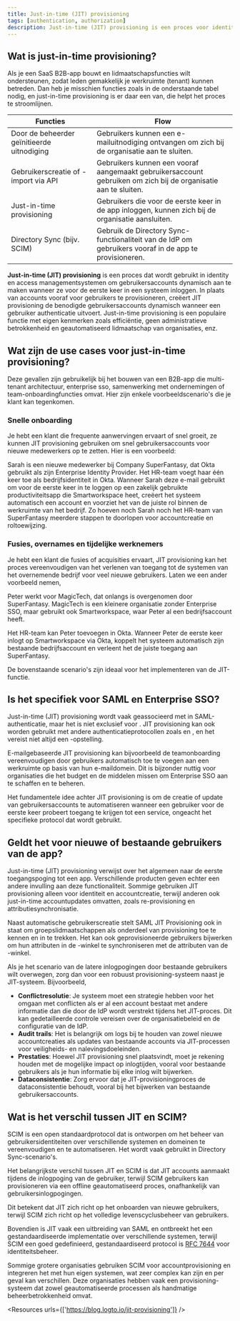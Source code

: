 ```yaml
---
title: Just-in-time (JIT) provisioning
tags: [authentication, authorization]
description: Just-in-time (JIT) provisioning is een proces voor identity en access management (IAM) waarbij gebruikersaccounts dynamisch en automatisch worden aangemaakt wanneer een gebruiker voor het eerst probeert toegang te krijgen tot een systeem of applicatie. Deze benadering helpt het onboardingproces te stroomlijnen en zorgt ervoor dat gebruikersaccounts alleen worden aangemaakt wanneer nodig, wat de administratieve last vermindert en de beveiliging verbetert.
---
```


## Wat is just-in-time provisioning?

Als je een SaaS B2B-app bouwt en lidmaatschapsfuncties wilt ondersteunen, zodat leden gemakkelijk je werkruimte (tenant) kunnen betreden. Dan heb je misschien functies zoals in de onderstaande tabel nodig, en just-in-time provisioning is er daar een van, die helpt het proces te stroomlijnen.

| Functies | Flow |
| --- | --- |
| Door de beheerder geïnitieerde uitnodiging | Gebruikers kunnen een e-mailuitnodiging ontvangen om zich bij de organisatie aan te sluiten. |
| Gebruikerscreatie of -import via API | Gebruikers kunnen een vooraf aangemaakt gebruikersaccount gebruiken om zich bij de organisatie aan te sluiten. |
| Just-in-time provisioning | Gebruikers die voor de eerste keer in de app inloggen, kunnen zich bij de organisatie aansluiten. |
| Directory Sync (bijv. SCIM) | Gebruik de Directory Sync-functionaliteit van de IdP om gebruikers vooraf in de app te provisioneren. |

**Just-in-time (JIT) provisioning** is een proces dat wordt gebruikt in identity en access managementsystemen om gebruikersaccounts dynamisch aan te maken wanneer ze voor de eerste keer in een systeem inloggen. In plaats van accounts vooraf voor gebruikers te provisioneren, creëert JIT provisioning de benodigde gebruikersaccounts dynamisch wanneer een gebruiker authenticatie uitvoert. Just-in-time provisioning is een populaire functie met eigen kenmerken zoals efficiëntie, geen administratieve betrokkenheid en geautomatiseerd lidmaatschap van organisaties, enz.

## Wat zijn de use cases voor just-in-time provisioning?

Deze gevallen zijn gebruikelijk bij het bouwen van een B2B-app die multi-tenant architectuur, enterprise sso, samenwerking met ondernemingen of team-onboardingfuncties omvat. Hier zijn enkele voorbeeldscenario's die je klant kan tegenkomen.

### Snelle onboarding

Je hebt een klant die frequente aanwervingen ervaart of snel groeit, ze kunnen JIT provisioning gebruiken om snel gebruikersaccounts voor nieuwe medewerkers op te zetten. Hier is een voorbeeld:

Sarah is een nieuwe medewerker bij Company SuperFantasy, dat Okta gebruikt als zijn Enterprise Identity Provider. Het HR-team voegt haar één keer toe als bedrijfsidentiteit in Okta. Wanneer Sarah deze e-mail gebruikt om voor de eerste keer in te loggen op een zakelijk gebruikte productiviteitsapp die Smartworkspace heet, creëert het systeem automatisch een account en voorziet het van de juiste rol binnen de werkruimte van het bedrijf. Zo hoeven noch Sarah noch het HR-team van SuperFantasy meerdere stappen te doorlopen voor accountcreatie en roltoewijzing.

### Fusies, overnames en tijdelijke werknemers

Je hebt een klant die fusies of acquisities ervaart, JIT provisioning kan het proces vereenvoudigen van het verlenen van toegang tot de systemen van het overnemende bedrijf voor veel nieuwe gebruikers. Laten we een ander voorbeeld nemen,

Peter werkt voor MagicTech, dat onlangs is overgenomen door SuperFantasy. MagicTech is een kleinere organisatie zonder Enterprise SSO, maar gebruikt ook Smartworkspace, waar Peter al een bedrijfsaccount heeft.

Het HR-team kan Peter toevoegen in Okta. Wanneer Peter de eerste keer inlogt op Smartworkspace via Okta, koppelt het systeem automatisch zijn bestaande bedrijfsaccount en verleent het de juiste toegang aan SuperFantasy.

De bovenstaande scenario's zijn ideaal voor het implementeren van de JIT-functie.

## Is het specifiek voor SAML en Enterprise SSO?

Just-in-time (JIT) provisioning wordt vaak geassocieerd met <Ref slug="enterprise-sso" /> in SAML-authenticatie, maar het is niet exclusief voor <Ref slug="saml" />. JIT provisioning kan ook worden gebruikt met andere authenticatieprotocollen zoals <Ref slug="oauth-2.0" /> en <Ref slug="openid-connect" />, en het vereist niet altijd een <Ref slug="enterprise-sso" />-opstelling.

E-mailgebaseerde JIT provisioning kan bijvoorbeeld de teamonboarding vereenvoudigen door gebruikers automatisch toe te voegen aan een werkruimte op basis van hun e-maildomein. Dit is bijzonder nuttig voor organisaties die het budget en de middelen missen om Enterprise SSO aan te schaffen en te beheren.

Het fundamentele idee achter JIT provisioning is om de creatie of update van gebruikersaccounts te automatiseren wanneer een gebruiker voor de eerste keer probeert toegang te krijgen tot een service, ongeacht het specifieke protocol dat wordt gebruikt.

## Geldt het voor nieuwe of bestaande gebruikers van de app?

Just-in-time (JIT) provisioning verwijst over het algemeen naar de eerste toegangspoging tot een app. Verschillende producten geven echter een andere invulling aan deze functionaliteit. Sommige gebruiken JIT provisioning alleen voor identiteit en accountcreatie, terwijl anderen ook just-in-time accountupdates omvatten, zoals re-provisioning en attributiesynchronisatie.

Naast automatische gebruikerscreatie stelt SAML JIT Provisioning ook in staat om groepslidmaatschappen als onderdeel van provisioning toe te kennen en in te trekken. Het kan ook geprovisioneerde gebruikers bijwerken om hun attributen in de <Ref slug="service-provider" />-winkel te synchroniseren met de attributen van de <Ref slug="identity-provider" />-winkel.

Als je het scenario van de latere inlogpogingen door bestaande gebruikers wilt overwegen, zorg dan voor een robuust provisioning-systeem naast je JIT-systeem. Bijvoorbeeld,

- **Conflictresolutie**: Je systeem moet een strategie hebben voor het omgaan met conflicten als er al een account bestaat met andere informatie dan die door de IdP wordt verstrekt tijdens het JIT-proces. Dit kan gedetailleerde controle vereisen over de organisatiebeleid en de configuratie van de IdP.
- **Audit trails**: Het is belangrijk om logs bij te houden van zowel nieuwe accountcreaties als updates van bestaande accounts via JIT-processen voor veiligheids- en nalevingsdoeleinden.
- **Prestaties**: Hoewel JIT provisioning snel plaatsvindt, moet je rekening houden met de mogelijke impact op inlogtijden, vooral voor bestaande gebruikers als je hun informatie bij elke inlog wilt bijwerken.
- **Dataconsistentie**: Zorg ervoor dat je JIT-provisioningproces de dataconsistentie behoudt, vooral bij het bijwerken van bestaande gebruikersaccounts.

## Wat is het verschil tussen JIT en SCIM?

SCIM is een open standaardprotocol dat is ontworpen om het beheer van gebruikersidentiteiten over verschillende systemen en domeinen te vereenvoudigen en te automatiseren. Het wordt vaak gebruikt in Directory Sync-scenario's.

Het belangrijkste verschil tussen JIT en SCIM is dat JIT accounts aanmaakt tijdens de inlogpoging van de gebruiker, terwijl SCIM gebruikers kan provisioneren via een offline geautomatiseerd proces, onafhankelijk van gebruikersinlogpogingen.

Dit betekent dat JIT zich richt op het onboarden van nieuwe gebruikers, terwijl SCIM zich richt op het volledige levenscyclusbeheer van gebruikers.

Bovendien is JIT vaak een uitbreiding van SAML en ontbreekt het een gestandaardiseerde implementatie over verschillende systemen, terwijl SCIM een goed gedefinieerd, gestandaardiseerd protocol is [RFC 7644](https://datatracker.ietf.org/doc/html/rfc7644) voor identiteitsbeheer.

Sommige grotere organisaties gebruiken SCIM voor accountprovisioning en integreren het met hun eigen systemen, wat zeer complex kan zijn en per geval kan verschillen. Deze organisaties hebben vaak een provisioning-systeem dat zowel geautomatiseerde processen als handmatige beheerbetrokkenheid omvat.

<Resources urls={['https://blog.logto.io/jit-provisioning']} />